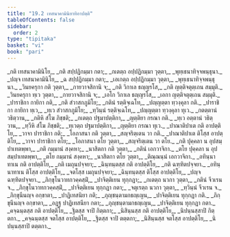 ```yaml
---
title: "19.2 เทสนาคามินิยาทิอาปตฺติ"
tableOfContents: false
sidebar:
  order: 2
type: "tipitaka"
basket: "vi"
book: "pari"
---
```



<DynamicBreadcrumb />

<Division number="475" book="pari">

<Paragraph number="2242" type="verses" book="pari">
_กติ เทสนาคามินิโย,_  
_กติ สปฺปฏิกมฺมา กตา;_  
_กเตตฺถ อปฺปฏิกมฺมา วุตฺตา,_  
_พุทฺเธนาทิจฺจพนฺธุนา._  

</Paragraph>

<Paragraph number="2243" type="verses" book="pari">
_ปญฺจ เทสนาคามินิโย,_  
_ฉ สปฺปฏิกมฺมา กตา;_  
_เอเกตฺถ อปฺปฏิกมฺมา วุตฺตา,_  
_พุทฺเธนาทิจฺจพนฺธุนา._  

</Paragraph>

<Paragraph number="2244" type="verses" book="pari">
_วินยครุกา กติ วุตฺตา,_  
_กายวาจสิกานิ จ;_  
_กติ วิกาเล ธญฺญรโส,_  
_กติ ญตฺติจตุตฺเถน สมฺมุติ._  

</Paragraph>

<Paragraph number="2245" type="verses" book="pari">
_วินยครุกา ทฺเว วุตฺตา,_  
_กายวาจสิกานิ จ;_  
_เอโก วิกาเล ธญฺญรโส,_  
_เอกา ญตฺติจตุตฺเถน สมฺมุติ._  

</Paragraph>

<Paragraph number="2246" type="verses" book="pari">
_ปาราชิกา กายิกา กติ,_  
_กติ สํวาสกภูมิโย;_  
_กตินํ รตฺติจฺเฉโท,_  
_ปญฺญตฺตา ทฺวงฺคุลา กติ._  

</Paragraph>

<Paragraph number="2247" type="verses" book="pari">
_ปาราชิกา กายิกา ทฺเว,_  
_ทฺเว สํวาสกภูมิโย;_  
_ทฺวินฺนํ รตฺติจฺเฉโท,_  
_ปญฺญตฺตา ทฺวงฺคุลา ทุเว._  

</Paragraph>

<Paragraph number="2248" type="verses" book="pari">
_กตตฺตานํ วธิตฺวาน,_  
_กติหิ สํโฆ ภิชฺชติ;_  
_กเตตฺถ ปฐมาปตฺติกา,_  
_ญตฺติยา กรณา กติ._  

</Paragraph>

<Paragraph number="2249" type="verses" book="pari">
_ทฺเว อตฺตานํ วธิตฺวาน,_  
_ทฺวีหิ สํโฆ ภิชฺชติ;_  
_ทฺเวตฺถ ปฐมาปตฺติกา,_  
_ญตฺติยา กรณา ทุเว._  

</Paragraph>

<Paragraph number="2250" type="verses" book="pari">
_ปาณาติปาเต กติ อาปตฺติโย,_  
_วาจา ปาราชิกา กติ;_  
_โอภาสนา กติ วุตฺตา,_  
_สญฺจริตฺเตน วา กติ._  

</Paragraph>

<Paragraph number="2251" type="verses" book="pari">
_ปาณาติปาเต ติโสฺส อาปตฺติโย,_  
_วาจา ปาราชิกา ตโย;_  
_โอภาสนา ตโย วุตฺตา,_  
_สญฺจริตฺเตน วา ตโย._  

</Paragraph>

<Paragraph number="2252" type="verses" book="pari">
_กติ ปุคฺคลา น อุปสมฺปาเทตพฺพา,_  
_กติ กมฺมานํ สงฺคหา;_  
_นาสิตกา กติ วุตฺตา,_  
_กตินํ เอกวาจิกา._  

</Paragraph>

<Paragraph number="2253" type="verses" book="pari">
_ตโย ปุคฺคลา น อุปสมฺปาเทตพฺพา,_  
_ตโย กมฺมานํ สงฺคหา;_  
_นาสิตกา ตโย วุตฺตา,_  
_ติณฺณนฺนํ เอกวาจิกา._  

</Paragraph>

<Paragraph number="2254" type="verses" book="pari">
_อทินฺนาทาเน กติ อาปตฺติโย,_  
_กติ เมถุนปจฺจยา;_  
_ฉินฺทนฺตสฺส กติ อาปตฺติโย,_  
_กติ ฉฑฺฑิตปจฺจยา._  

</Paragraph>

<Paragraph number="2255" type="verses" book="pari">
_อทินฺนาทาเน ติโสฺส อาปตฺติโย,_  
_จตโสฺส เมถุนปจฺจยา;_  
_ฉินฺทนฺตสฺส ติโสฺส อาปตฺติโย,_  
_ปญฺจ ฉฑฺฑิตปจฺจยา._  

</Paragraph>

<Paragraph number="2256" type="verses" book="pari">
_ภิกฺขุโนวาทกวคฺคสฺมิํ,_  
_ปาจิตฺติเยน ทุกฺกฏา;_  
_กเตตฺถ นวกา วุตฺตา,_  
_กตินํ จีวเรน จ._  

</Paragraph>

<Paragraph number="2257" type="verses" book="pari">
_ภิกฺขุโนวาทกวคฺคสฺมิํ,_  
_ปาจิตฺติเยน ทุกฺกฏา กตา;_  
_จตุเรตฺถ นวกา วุตฺตา,_  
_ทฺวินฺนํ จีวเรน จ._  

</Paragraph>

<Paragraph number="2258" type="verses" book="pari">
_ภิกฺขุนีนญฺจ อกฺขาตา,_  
_ปาฏิเทสนิยา กติ;_  
_ภุญฺชนฺตามกธญฺเญน,_  
_ปาจิตฺติเยน ทุกฺกฏา กติ._  

</Paragraph>

<Paragraph number="2259" type="verses" book="pari">
_ภิกฺขุนีนญฺจ อกฺขาตา,_  
_อฏฺฐ ปาฏิเทสนียา กตา;_  
_ภุญฺชนฺตามกธญฺเญน,_  
_ปาจิตฺติเยน ทุกฺกฏา กตา._  

</Paragraph>

<Paragraph number="2260" type="verses" book="pari">
_คจฺฉนฺตสฺส กติ อาปตฺติโย,_  
_ฐิตสฺส จาปิ กิตฺตกา;_  
_นิสินฺนสฺส กติ อาปตฺติโย,_  
_นิปนฺนสฺสาปิ กิตฺตกา._  

</Paragraph>

<Paragraph number="2261" type="verses" book="pari">
_คจฺฉนฺตสฺส จตโสฺส อาปตฺติโย,_  
_ฐิตสฺส จาปิ ตตฺตกา;_  
_นิสินฺนสฺส จตโสฺส อาปตฺติโย,_  
_นิปนฺนสฺสาปิ ตตฺตกา._
</Paragraph>
</Division>